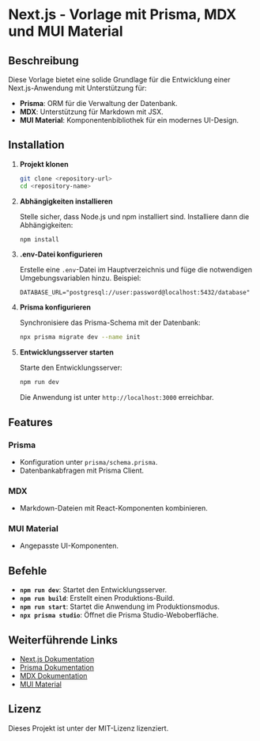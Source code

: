 # Next.js - Vorlage mit Prisma, MDX und MUI Material

## Beschreibung
Diese Vorlage bietet eine solide Grundlage für die Entwicklung einer Next.js-Anwendung mit Unterstützung für:

- **Prisma**: ORM für die Verwaltung der Datenbank.
- **MDX**: Unterstützung für Markdown mit JSX.
- **MUI Material**: Komponentenbibliothek für ein modernes UI-Design.

## Installation

1. **Projekt klonen**

   ```bash
   git clone <repository-url>
   cd <repository-name>
   ```

2. **Abhängigkeiten installieren**

   Stelle sicher, dass Node.js und npm installiert sind. Installiere dann die Abhängigkeiten:

   ```bash
   npm install
   ```

3. **.env-Datei konfigurieren**

   Erstelle eine `.env`-Datei im Hauptverzeichnis und füge die notwendigen Umgebungsvariablen hinzu. Beispiel:

   ```env
   DATABASE_URL="postgresql://user:password@localhost:5432/database"
   ```

4. **Prisma konfigurieren**

   Synchronisiere das Prisma-Schema mit der Datenbank:

   ```bash
   npx prisma migrate dev --name init
   ```

5. **Entwicklungsserver starten**

   Starte den Entwicklungsserver:

   ```bash
   npm run dev
   ```

   Die Anwendung ist unter `http://localhost:3000` erreichbar.

## Features

### Prisma
- Konfiguration unter `prisma/schema.prisma`.
- Datenbankabfragen mit Prisma Client.

### MDX
- Markdown-Dateien mit React-Komponenten kombinieren.

### MUI Material
- Angepasste UI-Komponenten.

## Befehle

- **`npm run dev`**: Startet den Entwicklungsserver.
- **`npm run build`**: Erstellt einen Produktions-Build.
- **`npm run start`**: Startet die Anwendung im Produktionsmodus.
- **`npx prisma studio`**: Öffnet die Prisma Studio-Weboberfläche.


## Weiterführende Links
- [Next.js Dokumentation](https://nextjs.org/docs)
- [Prisma Dokumentation](https://www.prisma.io/docs)
- [MDX Dokumentation](https://mdxjs.com/)
- [MUI Material](https://mui.com/)

## Lizenz
Dieses Projekt ist unter der MIT-Lizenz lizenziert.
